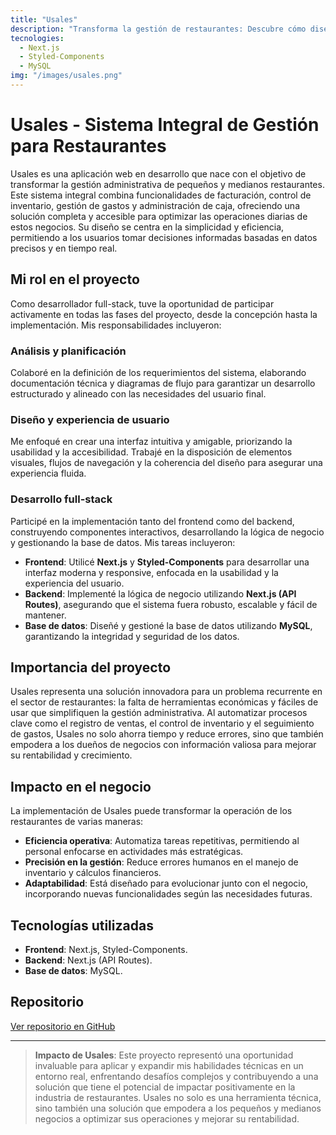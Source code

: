 ```yaml
---
title: "Usales"
description: "Transforma la gestión de restaurantes: Descubre cómo diseñé una plataforma integral para optimizar operaciones administrativas y financieras."
tecnologies:
  - Next.js
  - Styled-Components
  - MySQL
img: "/images/usales.png"
---
```


# Usales - Sistema Integral de Gestión para Restaurantes

Usales es una aplicación web en desarrollo que nace con el objetivo de transformar la gestión administrativa de pequeños y medianos restaurantes. Este sistema integral combina funcionalidades de facturación, control de inventario, gestión de gastos y administración de caja, ofreciendo una solución completa y accesible para optimizar las operaciones diarias de estos negocios. Su diseño se centra en la simplicidad y eficiencia, permitiendo a los usuarios tomar decisiones informadas basadas en datos precisos y en tiempo real.

## Mi rol en el proyecto

Como desarrollador full-stack, tuve la oportunidad de participar activamente en todas las fases del proyecto, desde la concepción hasta la implementación. Mis responsabilidades incluyeron:

### Análisis y planificación

Colaboré en la definición de los requerimientos del sistema, elaborando documentación técnica y diagramas de flujo para garantizar un desarrollo estructurado y alineado con las necesidades del usuario final.

### Diseño y experiencia de usuario

Me enfoqué en crear una interfaz intuitiva y amigable, priorizando la usabilidad y la accesibilidad. Trabajé en la disposición de elementos visuales, flujos de navegación y la coherencia del diseño para asegurar una experiencia fluida.

### Desarrollo full-stack

Participé en la implementación tanto del frontend como del backend, construyendo componentes interactivos, desarrollando la lógica de negocio y gestionando la base de datos. Mis tareas incluyeron:

- **Frontend**: Utilicé **Next.js** y **Styled-Components** para desarrollar una interfaz moderna y responsive, enfocada en la usabilidad y la experiencia del usuario.
- **Backend**: Implementé la lógica de negocio utilizando **Next.js (API Routes)**, asegurando que el sistema fuera robusto, escalable y fácil de mantener.
- **Base de datos**: Diseñé y gestioné la base de datos utilizando **MySQL**, garantizando la integridad y seguridad de los datos.

## Importancia del proyecto

Usales representa una solución innovadora para un problema recurrente en el sector de restaurantes: la falta de herramientas económicas y fáciles de usar que simplifiquen la gestión administrativa. Al automatizar procesos clave como el registro de ventas, el control de inventario y el seguimiento de gastos, Usales no solo ahorra tiempo y reduce errores, sino que también empodera a los dueños de negocios con información valiosa para mejorar su rentabilidad y crecimiento.

## Impacto en el negocio

La implementación de Usales puede transformar la operación de los restaurantes de varias maneras:

- **Eficiencia operativa**: Automatiza tareas repetitivas, permitiendo al personal enfocarse en actividades más estratégicas.
- **Precisión en la gestión**: Reduce errores humanos en el manejo de inventario y cálculos financieros.
- **Adaptabilidad**: Está diseñado para evolucionar junto con el negocio, incorporando nuevas funcionalidades según las necesidades futuras.

## Tecnologías utilizadas

- **Frontend**: Next.js, Styled-Components.
- **Backend**: Next.js (API Routes).
- **Base de datos**: MySQL.

## Repositorio

[Ver repositorio en GitHub](https://github.com/U-solutions/u-sales)

---

> **Impacto de Usales**: Este proyecto representó una oportunidad invaluable para aplicar y expandir mis habilidades técnicas en un entorno real, enfrentando desafíos complejos y contribuyendo a una solución que tiene el potencial de impactar positivamente en la industria de restaurantes. Usales no solo es una herramienta técnica, sino también una solución que empodera a los pequeños y medianos negocios a optimizar sus operaciones y mejorar su rentabilidad.